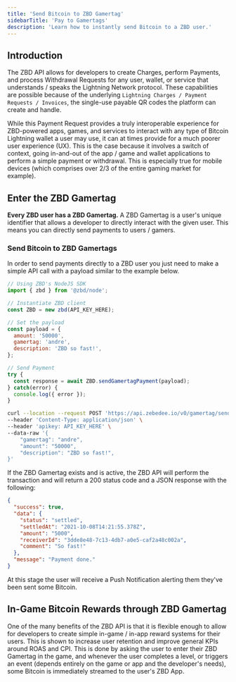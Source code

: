 ```yaml
---
title: 'Send Bitcoin to ZBD Gamertag'
sidebarTitle: 'Pay to Gamertags'
description: 'Learn how to instantly send Bitcoin to a ZBD user.'
---
```


## Introduction

The ZBD API allows for developers to create Charges, perform Payments, and process Withdrawal Requests for any user, wallet, or service that understands / speaks the Lightning Network protocol. These capabilities are possible because of the underlying `Lightning Charges / Payment Requests / Invoices`, the single-use payable QR codes the platform can create and handle.

While this Payment Request provides a truly interoperable experience for ZBD-powered apps, games, and services to interact with any type of Bitcoin Lightning wallet a user may use, it can at times provide for a much poorer user experience (UX). This is the case because it involves a switch of context, going in-and-out of the app / game and wallet applications to perform a simple payment or withdrawal. This is especially true for mobile devices (which comprises over 2/3 of the entire gaming market for example).

## Enter the ZBD Gamertag

**Every ZBD user has a ZBD Gamertag.** A ZBD Gamertag is a user's unique identifier that allows a developer to directly interact with the given user. This means you can directly send payments to users / gamers.

### Send Bitcoin to ZBD Gamertags

In order to send payments directly to a ZBD user you just need to make a simple API call with a payload similar to the example below.

<CodeGroup>

```js NodeJS
// Using ZBD's NodeJS SDK
import { zbd } from '@zbd/node';

// Instantiate ZBD client
const ZBD = new zbd(API_KEY_HERE);

// Set the payload
const payload = {
  amount: '50000',
  gamertag: 'andre',
  description: 'ZBD so fast!',
};

// Send Payment
try {
  const response = await ZBD.sendGamertagPayment(payload);
} catch(error) {
  console.log({ error });
}
```

```bash cURL
curl --location --request POST 'https://api.zebedee.io/v0/gamertag/send-payment' \
--header 'Content-Type: application/json' \
--header 'apikey: API_KEY_HERE' \
--data-raw '{
    "gamertag": "andre",
    "amount": "50000",
    "description": "ZBD so fast!",
}'
```

</CodeGroup>

If the ZBD Gamertag exists and is active, the ZBD API will perform the transaction and will return a 200 status code and a JSON response with the following:

```json
{
  "success": true,
  "data": {
    "status": "settled",
    "settledAt": "2021-10-08T14:21:55.378Z",
    "amount": "5000",
    "receiverId": "3dde8e48-7c13-4db7-a0e5-caf2a48c002a",
    "comment": "So fast!"
  },
  "message": "Payment done."
}
```

At this stage the user will receive a Push Notification alerting them they've been sent some Bitcoin.

## In-Game Bitcoin Rewards through ZBD Gamertag

One of the many benefits of the ZBD API is that it is flexible enough to allow for developers to create simple in-game / in-app reward systems for their users. This is shown to increase user retention and improve general KPIs around ROAS and CPI. This is done by asking the user to enter their ZBD Gamertag in the game, and whenever the user completes a level, or triggers an event (depends entirely on the game or app and the developer's needs), some Bitcoin is immediately streamed to the user's ZBD App.